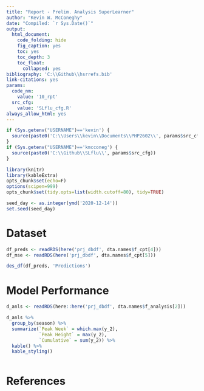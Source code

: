 ```yaml
---
title: "Report - Prelim. Analysis SuperLearner"
author: "Kevin W. McConeghy"
date: "Compiled: `r Sys.Date()`"
output:
  html_document:
    code_folding: hide
    fig_caption: yes
    toc: yes
    toc_depth: 3
    toc_float:
      collapsed: yes
bibliography: 'C:\\Github\\hsrrefs.bib'
link-citations: yes
params:
  code_nm: 
    value: '10_rpt'
  src_cfg: 
    value: 'SLflu_cfg.R'
always_allow_html: yes
---
```


```r
if (Sys.getenv("USERNAME")=='kevin') { 
  source(paste0('C:\\Users\\kevin\\Documents\\PHP2602\\', params$src_cfg))  
}
if (Sys.getenv("USERNAME")=='kmcconeg') { 
  source(paste0('C:\\Github\\SLflu\\', params$src_cfg))  
}

library(knitr)
library(kableExtra)
opts_chunk$set(echo=F) 
options(scipen=999)
opts_chunk$set(tidy.opts=list(width.cutoff=80), tidy=TRUE)

seed_day <- as.integer(ymd('2020-12-14'))
set.seed(seed_day)
```

# Dataset  

```r
df_preds <- readRDS(here('prj_dbdf', dta.names$f_cpt[4]))
df_mse <- readRDS(here('prj_dbdf', dta.names$f_cpt[5]))

des_df(df_preds, 'Predictions')
```

# Model Performance  
```r
d_anls <- readRDS(here::here('prj_dbdf', dta.names$f_analysis[2])) 
```

```r
d_anls %>%
  group_by(season) %>%
  summarize(`Peak Week` = which.max(y_2),
            `Peak Height` = max(y_2),
            `Cumulative` = sum(y_2)) %>%
  kable() %>%
  kable_styling()
```

```r



```


# 

# References  
